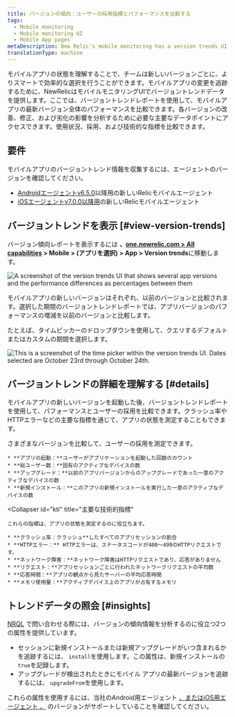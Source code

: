 ```yaml
---
title: バージョンの傾向：ユーザーの採用指標とパフォーマンスを比較する
tags:
  - Mobile monitoring
  - Mobile monitoring UI
  - Mobile App pages
metaDescription: New Relic's mobile monitoring has a version trends UI that compares user adoption and performance metrics across the most recent versions of your mobile app.
translationType: machine
---
```




モバイルアプリの状態を理解することで、チームは新しいバージョンごとに、よりスマートで効率的な選択を行うことができます。モバイルアプリの変更を追跡するために、NewRelicはモバイルモニタリングUIでバージョントレンドデータを提供します。ここでは、バージョントレンドレポートを使用して、モバイルアプリの最新バージョン全体のパフォーマンスを比較できます。各バージョンの改善、修正、および劣化の影響を分析するために必要な主要なデータポイントにアクセスできます。使用状況、採用、および技術的な指標を比較できます。

## 要件

モバイルアプリのバージョントレンド情報を収集するには、エージェントのバージョンを確認してください。

* [Androidエージェントv6.5.0](/docs/release-notes/mobile-release-notes/android-release-notes/)以降用の新しいRelicモバイルエージェント
* [iOSエージェントv7.0.0以降用](/docs/release-notes/mobile-release-notes/ios-release-notes/)の新しいRelicモバイルエージェント

## バージョントレンドを表示 [#view-version-trends]

バージョン傾向レポートを表示するには **、[one.newrelic.com > All capabilities](https://one.newrelic.com/all-capabilities) > Mobile > (アプリを選択) > App > Version trends**に移動します。

<img
  title="Mobile version trends UI"
  alt="A screenshot of the version trends UI that shows several app versions and the performance differences as percentages between them"
  src={mobileVersionTrendsSummary}
/>

モバイルアプリの新しいバージョンはそれぞれ、以前のバージョンと比較されます。選択した期間のバージョントレンドレポートでは、アプリバージョンのパフォーマンスの増減を以前のバージョンと比較します。

たとえば、タイムピッカーのドロップダウンを使用して、クエリするデフォルトまたはカスタムの期間を選択します。

<img
  title="Mobile version trends time picker"
  alt="This is a screenshot of the time picker within the version trends UI. Dates selected are October 23rd through October 24th."
  src={mobileCustomTimeFrame}
/>

## バージョントレンドの詳細を理解する [#details]

モバイルアプリの新しいバージョンを起動した後、バージョントレンドレポートを使用して、パフォーマンスとユーザーの採用を比較できます。クラッシュ率やHTTPエラーなどの主要な指標を通じて、アプリの状態を測定することもできます。

<CollapserGroup>
  <Collapser
    id="adoption"
    title="ユーザーの重要な採用指標"
  >
    さまざまなバージョンを比較して、ユーザーの採用を測定できます。

    * **アプリの起動：**ユーザーがアプリケーションを起動した回数のカウント
    * **総ユーザー数：**固有のアクティブなデバイスの数
    * **アップグレード：**以前のアプリバージョンからのアップグレードであった一意のアクティブなデバイスの数
    * **新規インストール：**このアプリの新規インストールを実行した一意のアクティブなデバイスの数
  </Collapser>

  <Collapser
    id="kti"
    title="主要な技術的指標"
  >
    これらの指標は、アプリの状態を測定するのに役立ちます。

    * **クラッシュ率：クラッシュ**したすべてのアプリセッションの割合
    * **HTTPエラー：** HTTPエラーは、ステータスコードが400〜499のHTTPリクエストです。
    * **ネットワーク障害：**ネットワーク障害はHTTPリクエストであり、応答がありません
    * **リクエスト：**アプリセッションごとに行われたネットワークリクエストの平均数
    * **応答時間：**アプリの観点から見たサーバーの平均応答時間
    * **メモリ使用量：**アクティブデバイス上のアプリが占有するメモリ
  </Collapser>
</CollapserGroup>

## トレンドデータの照会 [#insights]

[NRQL](/docs/query-data/nrql-new-relic-query-language/getting-started/introduction-nrql) で問い合わせる際には、バージョンの傾向情報を分析するのに役立つ2つの属性を提供しています。

* セッションに新規インストールまたは新規アップグレードがいつ含まれるかを追跡するには、 `install`を使用します。この属性は、新規インストールの`true`を記録します。
* アップグレードが検出されたときにモバイル アプリの最新バージョンを追跡するには、 `upgradeFrom`を使用します。

これらの属性を使用するには、当社のAndroid用エージェント [、またはiOS用エージェント ](/docs/release-notes/mobile-release-notes/android-release-notes/)[、](/docs/release-notes/mobile-release-notes/ios-release-notes/) のバージョンがサポートしていることを確認してください。